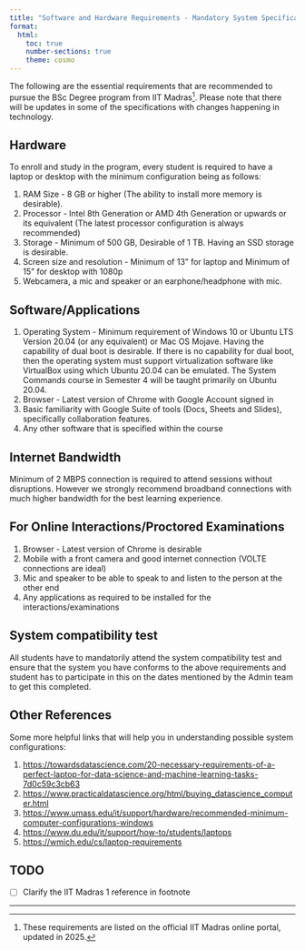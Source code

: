 ```yaml
---
title: "Software and Hardware Requirements - Mandatory System Specifications"
format:
  html:
    toc: true
    number-sections: true
    theme: cosmo
---
```




The following are the essential requirements that are recommended to pursue the BSc Degree program from IIT Madras[^1]. Please note that there will be updates in some of the specifications with changes happening in technology.  

## Hardware

To enroll and study in the program, every student is required to have a laptop or desktop with the minimum configuration being as follows: 

1. RAM Size \- 8 GB or higher (The ability to install more memory is desirable).  
2. Processor \- Intel 8th Generation or AMD 4th Generation or upwards or its equivalent (The latest processor configuration is always recommended)   
3. Storage \- Minimum of 500 GB, Desirable of 1 TB. Having an SSD storage is desirable.  
4. Screen size and resolution \- Minimum of 13” for laptop and Minimum of 15” for desktop with 1080p  
5. Webcamera, a mic and speaker or an earphone/headphone with mic.

## Software/Applications

1. Operating System \- Minimum requirement of Windows 10 or Ubuntu LTS Version 20.04 (or any equivalent) or Mac OS Mojave. Having the capability of dual boot is desirable. If there is no capability for dual boot, then the operating system must support virtualization software like VirtualBox using which Ubuntu 20.04 can be emulated. The System Commands course in Semester 4 will be taught primarily on Ubuntu 20.04.  
2. Browser \- Latest version of Chrome with Google Account signed in  
3. Basic familiarity with Google Suite of tools (Docs, Sheets and Slides), specifically collaboration features.  
4. Any other software that is specified within the course 

## Internet Bandwidth 

Minimum of 2 MBPS connection is required to attend sessions without disruptions. However we strongly recommend broadband connections with much higher bandwidth for the best learning experience. 

## For Online Interactions/Proctored Examinations

1. Browser \- Latest version of Chrome is desirable  
2. Mobile with a front camera and good internet connection (VOLTE connections are ideal)  
3. Mic and speaker to be able to speak to and listen to the person at the other end  
4. Any applications as required to be installed for the interactions/examinations

## System compatibility test 

All students have to mandatorily attend the system compatibility test and ensure that the system you have conforms to the above requirements and student has to participate in this on the dates mentioned by the Admin team to get this completed.

## Other References 

Some more helpful links that will help you in understanding possible system configurations:

1. [https://towardsdatascience.com/20-necessary-requirements-of-a-perfect-laptop-for-data-science-and-machine-learning-tasks-7d0c59c3cb63](https://towardsdatascience.com/20-necessary-requirements-of-a-perfect-laptop-for-data-science-and-machine-learning-tasks-7d0c59c3cb63)  
2. [https://www.practicaldatascience.org/html/buying\_datascience\_computer.html](https://www.practicaldatascience.org/html/buying_datascience_computer.html)  
3. [https://www.umass.edu/it/support/hardware/recommended-minimum-computer-configurations-windows](https://www.umass.edu/it/support/hardware/recommended-minimum-computer-configurations-windows)  
4. [https://www.du.edu/it/support/how-to/students/laptops](https://www.du.edu/it/support/how-to/students/laptops)  
5. [https://wmich.edu/cs/laptop-requirements](https://wmich.edu/cs/laptop-requirements)  

## TODO

- [ ] Clarify the IIT Madras 1 reference in footnote
  
---
[^1]: These requirements are listed on the official IIT Madras online portal, updated in 2025.